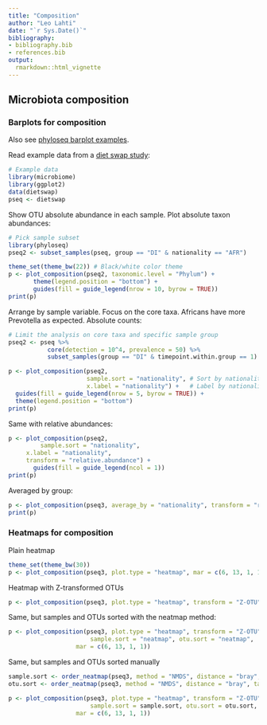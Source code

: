 ```yaml
---
title: "Composition"
author: "Leo Lahti"
date: "`r Sys.Date()`"
bibliography: 
- bibliography.bib
- references.bib
output: 
  rmarkdown::html_vignette
---
```

<!--
  %\VignetteEngine{knitr::rmarkdown}
  %\VignetteIndexEntry{microbiome tutorial - composition}
  %\usepackage[utf8]{inputenc}
  %\VignetteEncoding{UTF-8}  
-->


## Microbiota composition


### Barplots for composition

Also see [phyloseq barplot examples](http://joey711.github.io/phyloseq/plot_bar-examples.html).


Read example data from a [diet swap study](http://dx.doi.org/10.1038/ncomms7342):

```r
# Example data
library(microbiome)
library(ggplot2)
data(dietswap)
pseq <- dietswap
```

Show OTU absolute abundance in each sample. Plot absolute taxon
abundances:

```r
# Pick sample subset
library(phyloseq)
pseq2 <- subset_samples(pseq, group == "DI" & nationality == "AFR")

theme_set(theme_bw(22)) # Black/white color theme
p <- plot_composition(pseq2, taxonomic.level = "Phylum") +
       theme(legend.position = "bottom") +
       guides(fill = guide_legend(nrow = 10, byrow = TRUE))
print(p)       
```

Arrange by sample variable. Focus on the core taxa. Africans have more Prevotella as expected. Absolute counts:

```r
# Limit the analysis on core taxa and specific sample group
pseq2 <- pseq %>%
           core(detection = 10^4, prevalence = 50) %>%
           subset_samples(group == "DI" & timepoint.within.group == 1)

p <- plot_composition(pseq2,
                      sample.sort = "nationality", # Sort by nationality
                      x.label = "nationality") +   # Label by nationality
  guides(fill = guide_legend(nrow = 5, byrow = TRUE)) +
  theme(legend.position = "bottom")
print(p)
```


Same with relative abundances:

```r
p <- plot_composition(pseq2,
         sample.sort = "nationality",
	 x.label = "nationality",
	 transform = "relative.abundance") +
       guides(fill = guide_legend(ncol = 1))
print(p)
```


Averaged by group:

```r
p <- plot_composition(pseq3, average_by = "nationality", transform = "relative.abundance")
print(p)
```



### Heatmaps for composition


Plain heatmap

```r
theme_set(theme_bw(30))
p <- plot_composition(pseq3, plot.type = "heatmap", mar = c(6, 13, 1, 1))
```


Heatmap with Z-transformed OTUs

```r
p <- plot_composition(pseq3, plot.type = "heatmap", transform = "Z-OTU", mar = c(6, 13, 1, 1))
```


Same, but samples and OTUs sorted with the neatmap method:

```r
p <- plot_composition(pseq3, plot.type = "heatmap", transform = "Z-OTU",
       			       sample.sort = "neatmap", otu.sort = "neatmap",
			       mar = c(6, 13, 1, 1))
```


Same, but samples and OTUs sorted manually

```r
sample.sort <- order_neatmap(pseq3, method = "NMDS", distance = "bray", target = "sites", first = NULL) 
otu.sort <- order_neatmap(pseq3, method = "NMDS", distance = "bray", target = "species", first = NULL)

p <- plot_composition(pseq3, plot.type = "heatmap", transform = "Z-OTU",
       			       sample.sort = sample.sort, otu.sort = otu.sort,
			       mar = c(6, 13, 1, 1))
```



